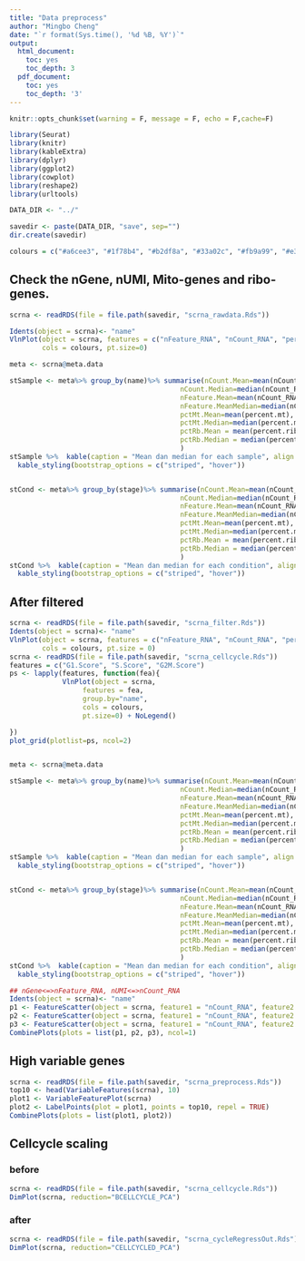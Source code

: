 ```yaml
---
title: "Data preprocess"
author: "Mingbo Cheng"
date: "`r format(Sys.time(), '%d %B, %Y')`"
output:
  html_document:
    toc: yes
    toc_depth: 3
  pdf_document:
    toc: yes
    toc_depth: '3'
---
```



```r
knitr::opts_chunk$set(warning = F, message = F, echo = F,cache=F)
```


```r
library(Seurat)
library(knitr)
library(kableExtra)
library(dplyr)
library(ggplot2)
library(cowplot)
library(reshape2)
library(urltools)

DATA_DIR <- "../"

savedir <- paste(DATA_DIR, "save", sep="")
dir.create(savedir)

colours = c("#a6cee3", "#1f78b4", "#b2df8a", "#33a02c", "#fb9a99", "#e31a1c", "#fdbf6f", "#ff7f00", "#cab2d6", "#6a3d9a", "#ffff99")
```

## Check the nGene, nUMI, Mito-genes and ribo-genes.

```r
scrna <- readRDS(file = file.path(savedir, "scrna_rawdata.Rds"))

Idents(object = scrna)<- "name"
VlnPlot(object = scrna, features = c("nFeature_RNA", "nCount_RNA", "percent.mt", "percent.ribo"), ncol=2,
        cols = colours, pt.size=0)

meta <- scrna@meta.data

stSample <- meta%>% group_by(name)%>% summarise(nCount.Mean=mean(nCount_RNA),
                                          nCount.Median=median(nCount_RNA),
                                          nFeature.Mean=mean(nCount_RNA),
                                          nFeature.MeanMedian=median(nCount_RNA),
                                          pctMt.Mean=mean(percent.mt),
                                          pctMt.Median=median(percent.mt),
                                          pctRb.Mean = mean(percent.ribo),
                                          pctRb.Median = median(percent.ribo)
                                          )
stSample %>%  kable(caption = "Mean dan median for each sample", align = 'c') %>% 
  kable_styling(bootstrap_options = c("striped", "hover"))


stCond <- meta%>% group_by(stage)%>% summarise(nCount.Mean=mean(nCount_RNA),
                                          nCount.Median=median(nCount_RNA),
                                          nFeature.Mean=mean(nCount_RNA),
                                          nFeature.MeanMedian=median(nCount_RNA),
                                          pctMt.Mean=mean(percent.mt),
                                          pctMt.Median=median(percent.mt),
                                          pctRb.Mean = mean(percent.ribo),
                                          pctRb.Median = median(percent.ribo)
                                          )
stCond %>%  kable(caption = "Mean dan median for each condition", align = 'c') %>% 
  kable_styling(bootstrap_options = c("striped", "hover"))


```



## After filtered

```r

scrna <- readRDS(file = file.path(savedir, "scrna_filter.Rds"))
Idents(object = scrna)<- "name"
VlnPlot(object = scrna, features = c("nFeature_RNA", "nCount_RNA", "percent.mt", "percent.ribo"), ncol=2,
        cols = colours, pt.size = 0)
scrna <- readRDS(file = file.path(savedir, "scrna_cellcycle.Rds"))
features = c("G1.Score", "S.Score", "G2M.Score")
ps <- lapply(features, function(fea){
             VlnPlot(object = scrna, 
                  features = fea,
                  group.by="name",
                  cols = colours, 
                  pt.size=0) + NoLegend()

})
plot_grid(plotlist=ps, ncol=2)


meta <- scrna@meta.data

stSample <- meta%>% group_by(name)%>% summarise(nCount.Mean=mean(nCount_RNA),
                                          nCount.Median=median(nCount_RNA),
                                          nFeature.Mean=mean(nCount_RNA),
                                          nFeature.MeanMedian=median(nCount_RNA),
                                          pctMt.Mean=mean(percent.mt),
                                          pctMt.Median=median(percent.mt),
                                          pctRb.Mean = mean(percent.ribo),
                                          pctRb.Median = median(percent.ribo)
                                          )
stSample %>%  kable(caption = "Mean dan median for each sample", align = 'c') %>% 
  kable_styling(bootstrap_options = c("striped", "hover"))


stCond <- meta%>% group_by(stage)%>% summarise(nCount.Mean=mean(nCount_RNA),
                                          nCount.Median=median(nCount_RNA),
                                          nFeature.Mean=mean(nCount_RNA),
                                          nFeature.MeanMedian=median(nCount_RNA),
                                          pctMt.Mean=mean(percent.mt),
                                          pctMt.Median=median(percent.mt),
                                          pctRb.Mean = mean(percent.ribo),
                                          pctRb.Median = median(percent.ribo)
                                          )
stCond %>%  kable(caption = "Mean dan median for each condition", align = 'c') %>% 
  kable_styling(bootstrap_options = c("striped", "hover"))

```

```r
## nGene<=>nFeature_RNA, nUMI<=>nCount_RNA
Idents(object = scrna)<- "name"
p1 <- FeatureScatter(object = scrna, feature1 = "nCount_RNA", feature2 ="percent.mt", cols=colours)
p2 <- FeatureScatter(object = scrna, feature1 = "nCount_RNA", feature2 ="percent.ribo",cols=colours)
p3 <- FeatureScatter(object = scrna, feature1 = "nCount_RNA", feature2 = "nFeature_RNA",cols=colours)
CombinePlots(plots = list(p1, p2, p3), ncol=1)
```



## High variable genes
```r
scrna <- readRDS(file = file.path(savedir, "scrna_preprocess.Rds"))
top10 <- head(VariableFeatures(scrna), 10)
plot1 <- VariableFeaturePlot(scrna)
plot2 <- LabelPoints(plot = plot1, points = top10, repel = TRUE)
CombinePlots(plots = list(plot1, plot2))
```


## Cellcycle scaling

### before

```r
scrna <- readRDS(file = file.path(savedir, "scrna_cellcycle.Rds"))
DimPlot(scrna, reduction="BCELLCYCLE_PCA")
```

### after 
```r
scrna <- readRDS(file = file.path(savedir, "scrna_cycleRegressOut.Rds"))
DimPlot(scrna, reduction="CELLCYCLED_PCA")
```

